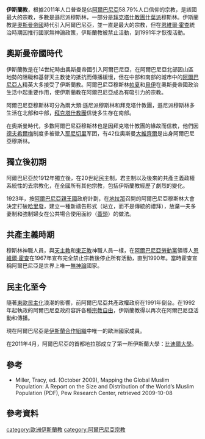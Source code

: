 '''伊斯蘭教'''，根據2011年人口普查是佔[[阿爾巴尼亞|阿爾巴尼亞]]58.79%人口信仰的宗教，是該國最大的宗教，多數是遜尼派穆斯林，一部分是[[拜克塔什教團|拜克塔什教團]][[什葉派|什葉派]]穆斯林。伊斯蘭教是[[奧斯曼帝國|奧斯曼帝國]]時代引入阿爾巴尼亞，並一直是最大的宗教，但在[[恩維爾·霍查|恩維爾·霍查]]統治時期因推行國家無神論政策，伊斯蘭教被禁止活動，到1991年才恢復活動。

==奧斯曼帝國時代==
伊斯蘭教是在14世紀時由奧斯曼帝國引入阿爾巴尼亞，在阿爾巴尼亞北部因山區地勢的阻礙和基督天主教徒的抵抗而傳播緩慢，但在中部和南部的城市中的[[阿爾巴尼亞人|阿爾巴尼亞人]]精英大多接受了伊斯蘭教。阿爾巴尼亞穆斯林[[帕夏|帕夏]]和[[貝伊|貝伊]]在奧斯曼帝國政治生活中起重要作用，使伊斯蘭教在阿爾巴尼亞成為有吸引力的宗教。

阿爾巴尼亞穆斯林可分為兩大類:遜尼派穆斯林和拜克塔什教團，遜尼派穆斯林多生活在北部和中部，[[拜克塔什教團|拜克塔什教團]]信徒多生存在南部。

在奧斯曼時代，多數阿爾巴尼亞穆斯林也是因拜克塔什教團的緣故而信教，他們因[[德夫希爾梅|德夫希爾梅]]制度多被徵入[[耶尼切里|耶尼切里]]军团，有42位奧斯曼[[大維齊爾|大維齊爾]]是出身阿爾巴尼亞穆斯林。

== 獨立後初期 ==
阿爾巴尼亞於1912年獨立後，在20世紀民主制，君主制以及後來的共產主義政權系統性的去宗教化，在全國所有其他宗教，包括伊斯蘭教經歷了劇烈的變化。

1923年，按[[阿爾巴尼亞親王國|阿爾巴尼亞親王國]]政府計劃，在[[地拉那|地拉那]]召開的阿爾巴尼亞穆斯林大會決定打破[[哈里發|哈里發]]，建立一種新禱告形式（站立，而不是傳統的禮拜），放棄一夫多妻制和強制婦女在公共場合使用面紗（[[蓋頭|蓋頭]]）的做法。

== 共產主義時期 ==
穆斯林神職人員，與[[天主教|天主教]]和[[東正教|東正教]]神職人員一樣，在[[阿爾巴尼亞勞動黨|阿爾巴尼亞勞動黨]]領導人[[恩維爾·霍查|恩維爾·霍查]]在1967年宣布完全禁止宗教後停止所有活動，直到1990年。當時霍查宣稱阿爾巴尼亞是世界上唯一[[無神論|無神論]]國家。

== 民主化至今 ==
隨著[[東歐民主化|東歐民主化]]浪潮的影響，前阿爾巴尼亞共產政權政府在1991年倒台。在1992年起執政的阿爾巴尼亞政府容許各種[[宗教自由|宗教自由]]，伊斯蘭教得以再次在阿爾巴尼亞活動和傳播。

現在阿爾巴尼亞是[[伊斯蘭合作組織|伊斯蘭合作組織]]中唯一的歐洲國家成員。

在2011年4月，阿爾巴尼亞的首都地拉那成立了第一所伊斯蘭大學：[[比迪爾大學|比迪爾大學]]。

==參考==
*Miller, Tracy, ed. (October 2009), Mapping the Global Muslim Population: A Report on the Size and Distribution of the World’s Muslim Population (PDF), Pew Research Center, retrieved 2009-10-08

== 參考資料 ==
{{reflist}}

{{歐洲伊斯蘭教}}

[[category:歐洲伊斯蘭教|category:歐洲伊斯蘭教]]
[[category:阿爾巴尼亞宗教|category:阿爾巴尼亞宗教]]